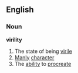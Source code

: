 ==English==
===Noun===
'''virility'''
#The state of being [[virile]]
#[[Manly]] [[character]]
#The [[ability]] to [[procreate]]